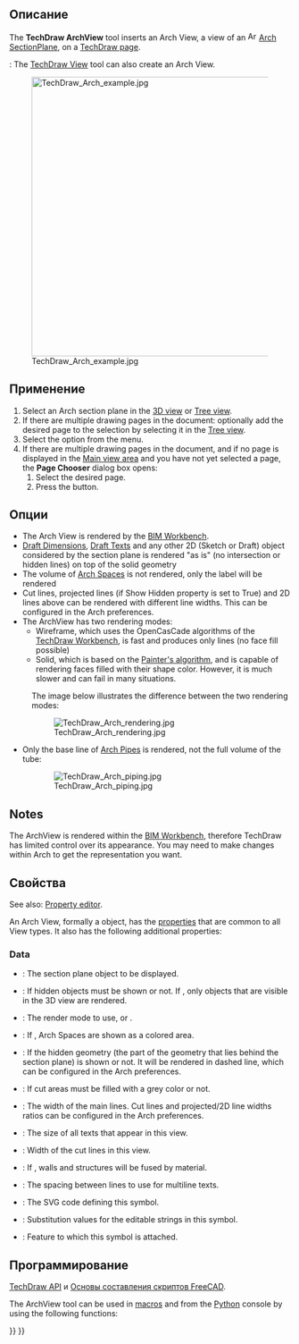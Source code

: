 <languages/>

{{Docnav/ru
|[[TechDraw_DraftView/ru|Вставить объект верстака Draft]]
|[[TechDraw_SpreadsheetView/ru|Вставить электронную таблицу]]
|[[TechDraw_Workbench/ru|Верстак "TechDraw"]]
|IconL=TechDraw_DraftView.svg
|IconR=TechDraw_SpreadsheetView.svg
|IconC=Workbench_TechDraw.svg
}}

<div class="mw-translate-fuzzy">
{{GuiCommand/ru
|Name/ru=Вставить объект верстака Arch
|Name=TechDraw_ArchView
|MenuLocation=TechDraw → Вставить объект верстака Arch
|Workbenches=[[TechDraw_Workbench/ru|TechDraw]], [[Arch_Workbench/ru|Arch]]
|SeeAlso=[[Arch_SectionPlane/ru|Плоскость Сечения]]
}}
</div>

<span id="Description"></span>
==Описание==

The '''TechDraw ArchView''' tool inserts an Arch View, a view of an [[Image:Arch_SectionPlane.svg|16px]] [[Arch_SectionPlane|Arch SectionPlane]], on a [[TechDraw_PageDefault|TechDraw page]].

{{Version|1.0}}: The [[TechDraw_View|TechDraw View]] tool can also create an Arch View.

[[Image:TechDraw Arch example.jpg|500px]]

<span id="Usage"></span>
==Применение==

# Select an Arch section plane in the [[3D_view|3D view]] or [[Tree_view|Tree view]].
# If there are multiple drawing pages in the document: optionally add the desired page to the selection by selecting it in the [[Tree_view|Tree view]].
# Select the {{MenuCommand|TechDraw → Views From Other Workbenches → [[Image:TechDraw_ArchView.svg|16px]] Insert BIM Workbench Object}} option from the menu.
# If there are multiple drawing pages in the document, and if no page is displayed in the [[Main_view_area|Main view area]] and you have not yet selected a page, the '''Page Chooser''' dialog box opens:
## Select the desired page.
## Press the {{Button|OK}} button.

<span id="Options"></span>
==Опции==

* The Arch View is rendered by the [[BIM_Workbench|BIM Workbench]].
* [[Draft_Snap_Dimensions|Draft Dimensions]], [[Draft_Text|Draft Texts]] and any other 2D (Sketch or Draft) object considered by the section plane is rendered "as is" (no intersection or hidden lines) on top of the solid geometry
* The volume of [[Arch_Space|Arch Spaces]] is not rendered, only the label will be rendered
* Cut lines, projected lines (if Show Hidden property is set to True) and 2D lines above can be rendered with different line widths. This can be configured in the Arch preferences.
* The ArchView has two rendering modes:
** Wireframe, which uses the OpenCasCade algorithms of the [[TechDraw_Workbench|TechDraw Workbench]], is fast and produces only lines (no face fill possible)
** Solid, which is based on the [https://en.wikipedia.org/wiki/Painter%27s_algorithm Painter's algorithm], and is capable of rendering faces filled with their shape color. However, it is much slower and can fail in many situations.
: The image below illustrates the difference between the two rendering modes:

: [[Image:TechDraw Arch rendering.jpg]]

* Only the base line of [[Arch_Pipe|Arch Pipes]] is rendered, not the full volume of the tube:

: [[Image:TechDraw Arch piping.jpg]]

==Notes==

The ArchView is rendered within the [[BIM_Workbench|BIM Workbench]], therefore TechDraw has limited control over its appearance. You may need to make changes within Arch to get the representation you want.

<span id="Properties"></span>
==Свойства==

See also: [[Property_editor|Property editor]].

An Arch View, formally a {{Incode|TechDraw::DrawViewArch}} object, has the [[TechDraw_View#Properties_Part_View|properties]] that are common to all View types. It also has the following additional properties:

=== Data ===

{{TitleProperty|Arch view}}

* {{PropertyData|Source|Link}}: The section plane object to be displayed.
* {{PropertyData|All On|Bool}}: If hidden objects must be shown or not. If {{FALSE}}, only objects that are visible in the 3D view are rendered.
* {{PropertyData|Render Mode|Enumeration}}: The render mode to use, {{Value|Solid}} or {{Value|Wireframe}}.
* {{PropertyData|Fill Spaces|Bool}}: If {{TRUE}}, Arch Spaces are shown as a colored area.
* {{PropertyData|Show Hidden|Bool}}: If the hidden geometry (the part of the geometry that lies behind the section plane) is shown or not. It will be rendered in dashed line, which can be configured in the Arch preferences.
* {{PropertyData|Show Fill|Bool}}: If cut areas must be filled with a grey color or not.
* {{PropertyData|Line Width|Float}}: The width of the main lines. Cut lines and projected/2D line widths ratios can be configured in the Arch preferences.
* {{PropertyData|Font Size|Float}}: The size of all texts that appear in this view.
* {{PropertyData|Cut Line Width|Float}}: Width of the cut lines in this view.
* {{PropertyData|Join Arch|Bool}}: If {{TRUE}}, walls and structures will be fused by material.
* {{PropertyData|Line Spacing|Float}}: The spacing between lines to use for multiline texts. {{Version|1.0}}

{{TitleProperty|Drawing view}}

* {{PropertyData|Symbol|String|Hidden}}: The SVG code defining this symbol.
* {{PropertyData|Editable Texts|StringList}}: Substitution values for the editable strings in this symbol.
* {{PropertyData|Owner|Link}}: Feature to which this symbol is attached. {{Version|1.0}}

<span id="Scripting"></span>
==Программирование==

{{Emphasis|См. так же:}} [[TechDraw_API/ru|TechDraw API]] и [[FreeCAD_Scripting_Basics/ru|Основы составления скриптов FreeCAD]].

The ArchView tool can be used in [[Macros|macros]] and from the [[Python|Python]] console by using the following functions:

{{Code|code=
dv = FreeCAD.ActiveDocument.addObject('TechDraw::DrawViewArch','TestArch')
dv.Source = mySectionPlane
rc = page.addView(dv)
}}


{{Docnav/ru
|[[TechDraw_DraftView/ru|Вставить объект верстака Draft]]
|[[TechDraw_SpreadsheetView/ru|Вставить электронную таблицу]]
|[[TechDraw_Workbench/ru|Верстак "TechDraw"]]
|IconL=TechDraw_DraftView.svg
|IconR=TechDraw_SpreadsheetView.svg
|IconC=Workbench_TechDraw.svg
}}

{{TechDraw Tools navi{{#translation:}}}}
{{Userdocnavi{{#translation:}}}}